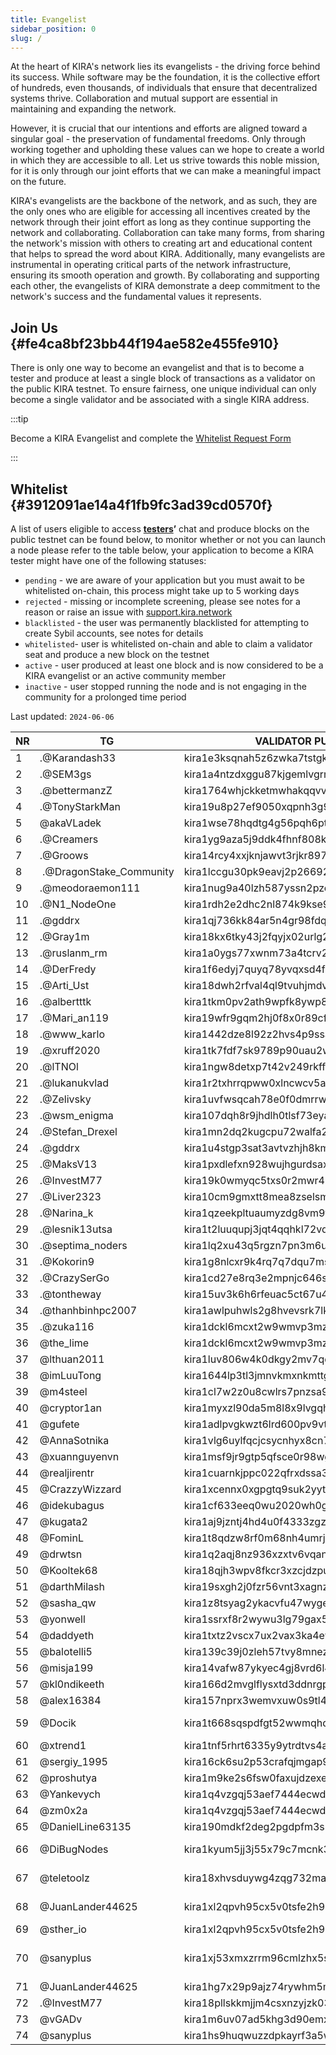 ```yaml
---
title: Evangelist
sidebar_position: 0
slug: /
---
```





At the heart of KIRA's network lies its evangelists - the driving force behind its success. While software may be the foundation, it is the collective effort of hundreds, even thousands, of individuals that ensure that decentralized systems thrive. Collaboration and mutual support are essential in maintaining and expanding the network.


However, it is crucial that our intentions and efforts are aligned toward a singular goal - the preservation of fundamental freedoms. Only through working together and upholding these values can we hope to create a world in which they are accessible to all. Let us strive towards this noble mission, for it is only through our joint efforts that we can make a meaningful impact on the future.


KIRA's evangelists are the backbone of the network, and as such, they are the only ones who are eligible for accessing all incentives created by the network through their joint effort as long as they continue supporting the network and collaborating. Collaboration can take many forms, from sharing the network's mission with others to creating art and educational content that helps to spread the word about KIRA. Additionally, many evangelists are instrumental in operating critical parts of the network infrastructure, ensuring its smooth operation and growth. By collaborating and supporting each other, the evangelists of KIRA demonstrate a deep commitment to the network's success and the fundamental values it represents.


## Join Us {#fe4ca8bf23bb44f194ae582e455fe910}


There is only one way to become an evangelist and that is to become a tester and produce at least a single block of transactions as a validator on the public KIRA testnet. To ensure fairness, one unique individual can only become a single validator and be associated with a single KIRA address. 


:::tip

Become a KIRA Evangelist and complete the [Whitelist ](https://docs.google.com/forms/d/e/1FAIpQLScnCJcjlzIZwJ9ilts0u1lXSAZt5X9dplcsq8F9BrMkJgNVCA/viewform)[Request Form](https://evangelist.kira.network/)

:::




## Whitelist {#3912091ae14a4f1fb9fc3ad39cd0570f}


A list of users eligible to access [**testers**](https://testers.kira.network/)**’** chat and produce blocks on the public testnet can be found below, to monitor whether or not you can launch a node please refer to the table below, your application to become a KIRA tester might have one of the following statuses:

- `pending` - we are aware of your application but you must await to be whitelisted on-chain, this process might take up to 5 working days
- `rejected` - missing or incomplete screening, please see notes for a reason or raise an issue with [support.kira.network](https://support.kira.network/)
- `blacklisted` - the user was permanently blacklisted for attempting to create Sybil accounts, see notes for details
- `whitelisted`- user is whitelisted on-chain and able to claim a validator seat and produce a new block on the testnet
- `active` - user produced at least one block and is now considered to be a KIRA evangelist or an active community member
- `inactive` - user stopped running the node and is not engaging in the community for a prolonged time period

Last updated: `2024-06-06`


| **NR** | **TG**                   | **VALIDATOR PUBLIC KEY**                    | **STATUS**     | **NOTE**            |
| ------ | ------------------------ | ------------------------------------------- | -------------- | ------------------- |
| 1      | .@Karandash33            | kira1e3ksqnah5z6zwka7tstgk0rzhwppdnag0yc6ap | `whitelisted`  | ???                 |
| 2      | .@SEM3gs                 | kira1a4ntzdxggu87kjgemlvgrmm4yxgpg8n3m54zme | `whitelisted`  |                     |
| 3      | .@bettermanzZ            | kira1764whjckketmwhakqqvv3j7du36lxgn9v4tawp | `whitelisted`  |                     |
| 4      | .@TonyStarkMan           | kira19u8p27ef9050xqpnh3g94hljxzp96a86yd7qrm | `whitelisted`  |                     |
| 5      | @akaVLadek               | kira1wse78hqdtg4g56pqh6ptk8llgmkp7r797933u8 | `whitelisted`  |                     |
| 6      | .@Creamers               | kira1yg9aza5j9ddk4fhnf808k4vfpwydjuqdam8urr | `whitelisted`  |                     |
| 7      | .@Groows                 | kira14rcy4xxjknjawvt3rjkr897vpazv9pywyhrafc | `whitelisted`  |                     |
| 8      |  .@DragonStake_Community | kira1lccgu30pk9eavj2p26692ltvpk9lr5u7e4uyk9 | `whitelisted`  |                     |
| 9      | .@meodoraemon111         | kira1nug9a40lzh587yssn2pzerfa2a94cxnz6wn8tu | `whitelisted`  |                     |
| 10     | .@N1_NodeOne             | kira1rdh2e2dhc2nl874k9kse9uq5wd0mcslnrcy6qa | `whitelisted`  |                     |
| 11     | .@gddrx                  | kira1qj736kk84ar5n4gr98fdq7f4453h3tapa3juqv | `whitelisted`  |                     |
| 12     | .@Gray1m                 | kira18kx6tky43j2fqyjx02urlg2uwhw8k7xplxs9qw | `whitelisted`  |                     |
| 13     | .@ruslanm_rm             | kira1a0ygs77xwnm73a4tcrv278fj4djgmzwxqptkzj | `whitelisted`  |                     |
| 14     | .@DerFredy               | kira1f6edyj7quyq78yvqxsd4fecj784j3dnsa8vdre | `whitelisted`  |                     |
| 15     | .@Arti_Ust               | kira18dwh2rfval4ql9tvuhjmdvauu3726g590kugf8 | `whitelisted`  |                     |
| 16     | .@albertttk              | kira1tkm0pv2ath9wpfk8ywp8m5y3eqwjac26w4f04t | `whitelisted`  |                     |
| 17     | .@Mari_an119             | kira19wfr9gqm2hj0f8x0r89cfxp3dsnvqqphcgsmnv | `whitelisted`  |                     |
| 18     | .@www_karlo              | kira1442dze8l92z2hvs4p9ssapvq7wadl4qhne5qw3 | `whitelisted`  |                     |
| 19     | .@xruff2020              | kira1tk7fdf7sk9789p90uau2wxyx45m5cmdlw69gvk | `whitelisted`  |                     |
| 20     | .@lTNOl                  | kira1ngw8detxp7t42v249rkff7hdf0lszysra074yr | `rejected`     |                     |
| 21     | .@lukanukvlad            | kira1r2txhrrqpww0xlncwcv5aryz4lmmmal4akrdzu | `whitelisted`  |                     |
| 22     | .@Zelivsky               | kira1uvfwsqcah78e0f0dmrrwztvjvsxh4nc9kjdayv | `whitelisted`  |                     |
| 23     | .@wsm_enigma             | kira107dqh8r9jhdlh0tlsf73eyanch4lewfxvdcmsg | `whitelisted`  |                     |
| 24     | .@Stefan_Drexel          | kira1mn2dq2kugcpu72walfa28r79vd953lxv9f3tek | `whitelisted`  |                     |
| 24     | .@gddrx                  | kira1u4stgp3sat3avtvzhjh8kmyzrrkwluu66f4wze | `whitelisted`  |                     |
| 25     | .@MaksV13                | kira1pxdlefxn928wujhgurdsax9s6frsapl0gggft2 | `whitelisted`  |                     |
| 26     | .@InvestM77              | kira19k0wmyqc5txs0r2mwr4lth4ll88umuxlgqzztc | jailed         |                     |
| 27     | .@Liver2323              | kira10cm9gmxtt8mea8zselsmcl2w0ylwnxazwdqh95 | `whitelisted`  |                     |
| 28     | .@Narina_k               | kira1qzeekpltuaumyzdg8vm9f88musyp75wcjhguyk | `whitelisted`  |                     |
| 29     | .@lesnik13utsa           | kira1t2luuqupj3jqt4qqhkl72vqcqm7kmpgrqlgjxc | `whitelisted`  |                     |
| 30     | .@septima_noders         | kira1lq2xu43q5rgzn7pn3m6uusy06q5rt7z6q6gnuw | `whitelisted`  |                     |
| 31     | .@Kokorin9               | kira1g8nlcxr9k4rq7q7dqu7msmnnglf7ywf4l8ltmg | `whitelisted`  |                     |
| 32     | .@CrazySerGo             | kira1cd27e8rq3e2mpnjc646sul5jnalhsx4kr8sdkh | `whitelisted`  |                     |
| 33     | .@tontheway              | kira15uv3k6h6rfeuac5ct67u4njwg42xrgq7dxsy7p | `whitelisted`  |                     |
| 34     | .@thanhbinhpc2007        | kira1awlpuhwls2g8hvevsrk7lkccqe6sk26cpq0tpu | `whitelisted`  |                     |
| 35     | .@zuka116                | kira1dckl6mcxt2w9wmvp3mz80ur7y9qnhs2ncc576p | `whitelisted`  |                     |
| 36     | @the_lime                | kira1dckl6mcxt2w9wmvp3mz80ur7y9qnhs2ncc576p | `whitelisted`  |                     |
| 37     | @lthuan2011              | kira1luv806w4k0dkgy2mv7qqr7mgq5ew2emhnmzxj2 | `whitelisted`  |                     |
| 38     | @imLuuTong               | kira1644lp3tl3jmnvkmxnkmttg5lqy2w67fd9nf2c3 | `whitelisted`  |                     |
| 39     | @m4steel                 | kira1cl7w2z0u8cwlrs7pnzsa98eg6x60j2jln2vm9q | `whitelisted`  |                     |
| 40     | @cryptor1an              | kira1myxzl90da5m8l8x9lvgqh47nj7pp5wj6xz63py | `whitelisted`  |                     |
| 41     | @gufete                  | kira1adlpvgkwzt6lrd600pv9vtlskuh0eem4vhjkde | `whitelisted`  |                     |
| 42     | @AnnaSotnika             | kira1vlg6uylfqcjcsycnhyx8cn7ad3suyqy4qs4z5w | `whitelisted`  |                     |
| 43     | @xuannguyenvn            | kira1msf9jr9gtp5qfsce0r98wg84yt0vj26v3en5ed | `whitelisted`  |                     |
| 44     | @realjirentr             | kira1cuarnkjppc022qfrxdssa3ua535f6qafxljfxs | `whitelisted`  |                     |
| 45     | @CrazzyWizzard           | kira1xcennx0xgpgtq9suk2yytjenr76xjt2xdmt9pj | `whitelisted`  |                     |
| 46     | @idekubagus              | kira1cf633eeq0wu2020wh0g4qdr6uswn206u3s4d48 | `whitelisted`  |                     |
| 47     | @kugata2                 | kira1aj9jzntj4hd4u0f4333zgzegtd5pqspkqza5dy | `rejected`     |                     |
| 48     | @FominL                  | kira1t8qdzw8rf0m68nh4umrjesrwvt572u36ux9ml9 | `rejected`     |                     |
| 49     | @drwtsn                  | kira1q2aqj8nz936xzxtv6vqanqlymp4256kd4zk768 | `rejected`     |                     |
| 50     | @Kooltek68               | kira18qjh3wpv8fkcr3xzcjdzpukjhw9mhlysjhc7kj | `whitelisted`  |                     |
| 51     | @darthMilash             | kira19sxgh2j0fzr56vnt3xagnzhu8qpty3kwvmc6z9 | `whitelisted`  |                     |
| 52     | @sasha_qw                | kira1z8tsyag2ykacvfu47wyge03ymfsks0w503teq9 | `whitelisted`  |                     |
| 53     | @yonwell                 | kira1ssrxf8r2wywu3lg79gax5cqglvey7jpltuu3me | `whitelisted`  |                     |
| 54     | @daddyeth                | kira1txtz2vscx7ux2vax3ka4ewfprdh5rdx7a6g9ae | `whitelisted`  |                     |
| 55     | @balotelli5              | kira139c39j0zleh57tvy8mnezngp25s3yua36v7wsn | `whitelisted`  |                     |
| 56     | @misja199                | kira14vafw87ykyec4gj8vrd6l44e8q5e0u6q7rc0f4 | `whitelisted`  |                     |
| 57     | @kl0ndikeeth             | kira166d2mvglflysxtd3ddnrgpycvwej3yje6pdda3 | `whitelisted`  |                     |
| 58     | @alex16384               | kira157nprx3wemvxuw0s9tl4lk4zzv2hw4q34nml00 | `whitelisted`  |                     |
| 59     | @Docik                   | kira1t668sqspdfgt52wwmqhdhteh09ygauxsvsf2xd | `rejected`     | invalid id          |
| 60     | @xtrend1                 | kira1tnf5rhrt6335y9ytrdtvs4ad2tnxz08nh5c262 | `whitelisted`  |                     |
| 61     | @sergiy_1995             | kira16ck6su2p53crafqjmgap935datnc6yfzzywv0u | `whitelisted`  |                     |
| 62     | @proshutya               | kira1m9ke2s6fsw0faxujdzexeu6yvk8tesezdwcywz | `whitelisted`  |                     |
| 63     | @Yankevych               | kira1q4vzgqj53aef7444ecwdgcgj9ctrxj9m535h8j | `whitelisted`  |                     |
| 64     | @zm0x2a                  | kira1q4vzgqj53aef7444ecwdgcgj9ctrxj9m535h8j | `whitelisted`  |                     |
| 65     | @DanielLine63135         | kira190mdkf2deg2pgdpfm3s3qrskd9gflpem2tkmyv | `whitelisted`  |                     |
| 66     | @DiBugNodes              | kira1kyum5jj3j55x79c7mcnk3a3g9pss77pzt9evpx | `rejected`     | invalid id          |
| 67     | @teletoolz               | kira18xhvsduywg4zqg732mawfe6k0ga8fryk2vpzv7 | `rejected`     | invalid id          |
| 68     | @JuanLander44625         | kira1xl2qpvh95cx5v0tsfe2h93r4e2xhyarm3l4nj8 | `rejected`     | invalid docs        |
| 69     | @sther_io                | kira1xl2qpvh95cx5v0tsfe2h93r4e2xhyarm3l4nj8 | `whitelisted`  |                     |
| 70     | @sanyplus                | kira1xj53xmxzrrm96cmlzhx5smlr85syr3g92rrxr7 | to be removed  | new validator setup |
| 71     | @JuanLander44625         | kira1hg7x29p9ajz74rywhm5ml7zxknmj5h9me0cs33 | `whitelisted`  |                     |
| 72     | .@InvestM77              | kira18pllskkmjjm4csxnzyjzk03hwtqx3e2a2gcw6f | `whitelisted`  |                     |
| 73     | @vGADv                   | kira1m6uv07ad5khg3d90emxa9tdy09v9k28auz7wvn | `whitelisted`  |                     |
| 74     | @sanyplus                | kira1hs9huqwuzzdpkayrf3a5wnx6hvpgfag52pl9xc | `whitelisted`  |                     |

